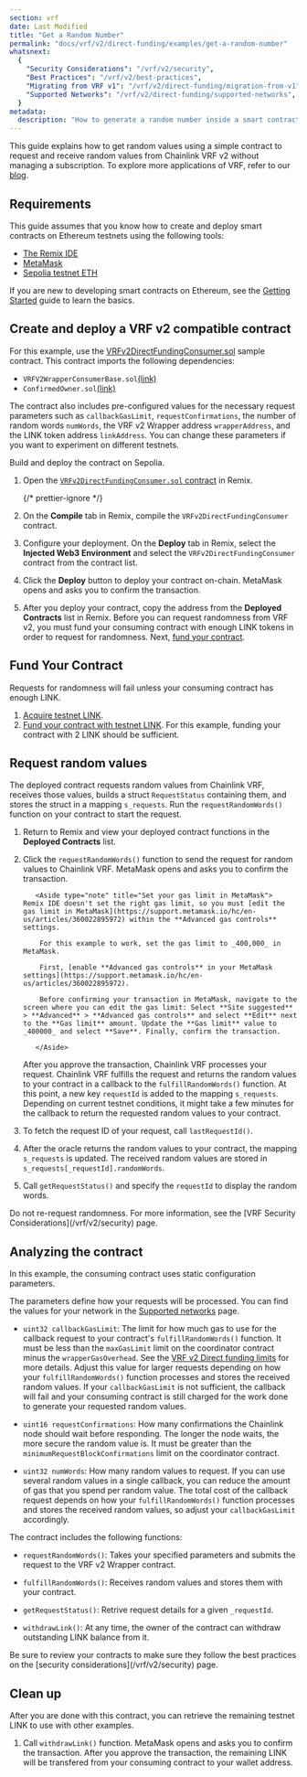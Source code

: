 ```yaml
---
section: vrf
date: Last Modified
title: "Get a Random Number"
permalink: "docs/vrf/v2/direct-funding/examples/get-a-random-number"
whatsnext:
  {
    "Security Considerations": "/vrf/v2/security",
    "Best Practices": "/vrf/v2/best-practices",
    "Migrating from VRF v1": "/vrf/v2/direct-funding/migration-from-v1",
    "Supported Networks": "/vrf/v2/direct-funding/supported-networks",
  }
metadata:
  description: "How to generate a random number inside a smart contract using Chainlink VRF v2 - Direct funding method."
---
```



<VrfCommon callout="directFunding" />

This guide explains how to get random values using a simple contract to request and receive random values from Chainlink VRF v2 without managing a subscription. To explore more applications of VRF, refer to our [blog](https://blog.chain.link/).

## Requirements

This guide assumes that you know how to create and deploy smart contracts on Ethereum testnets using the following tools:

- [The Remix IDE](https://remix.ethereum.org/)
- [MetaMask](https://metamask.io/)
- [Sepolia testnet ETH](/resources/link-token-contracts/#sepolia-testnet)

If you are new to developing smart contracts on Ethereum, see the [Getting Started](/getting-started/conceptual-overview) guide to learn the basics.

## Create and deploy a VRF v2 compatible contract

For this example, use the [VRFv2DirectFundingConsumer.sol](https://remix.ethereum.org/#url=https://docs.chain.link/samples/VRF/VRFv2DirectFundingConsumer.sol) sample contract. This contract imports the following dependencies:

- `VRFV2WrapperConsumerBase.sol`[(link)](https://github.com/smartcontractkit/chainlink/blob/develop/contracts/src/v0.8/vrf/VRFV2WrapperConsumerBase.sol)
- `ConfirmedOwner.sol`[(link)](https://github.com/smartcontractkit/chainlink/blob/develop/contracts/src/v0.8/ConfirmedOwner.sol)

The contract also includes pre-configured values for the necessary request parameters such as `callbackGasLimit`, `requestConfirmations`, the number of random words `numWords`, the VRF v2 Wrapper address `wrapperAddress`, and the LINK token address `linkAddress`. You can change these parameters if you want to experiment on different testnets.

Build and deploy the contract on Sepolia.

1. Open the [`VRFv2DirectFundingConsumer.sol` contract](https://remix.ethereum.org/#url=https://docs.chain.link/samples/VRF/VRFv2DirectFundingConsumer.sol) in Remix.

   {/* prettier-ignore */}
   <CodeSample src="samples/VRF/VRFv2DirectFundingConsumer.sol" showButtonOnly/>

1. On the **Compile** tab in Remix, compile the `VRFv2DirectFundingConsumer` contract.

1. Configure your deployment. On the **Deploy** tab in Remix, select the **Injected Web3 Environment** and select the `VRFv2DirectFundingConsumer` contract from the contract list.

1. Click the **Deploy** button to deploy your contract on-chain. MetaMask opens and asks you to confirm the transaction.

1. After you deploy your contract, copy the address from the **Deployed Contracts** list in Remix. Before you can request randomness from VRF v2, you must fund your consuming contract with enough LINK tokens in order to request for randomness. Next, [fund your contract](#fund-your-contract).

## Fund Your Contract

Requests for randomness will fail unless your consuming contract has enough LINK.

1. [Acquire testnet LINK](/resources/acquire-link).
1. [Fund your contract with testnet LINK](/resources/fund-your-contract). For this example, funding your contract with 2 LINK should be sufficient.

## Request random values

The deployed contract requests random values from Chainlink VRF, receives those values, builds a struct `RequestStatus` containing them, and stores the struct in a mapping `s_requests`. Run the `requestRandomWords()` function on your contract to start the request.

1.  Return to Remix and view your deployed contract functions in the **Deployed Contracts** list.

1.  Click the `requestRandomWords()` function to send the request for random values to Chainlink VRF. MetaMask opens and asks you to confirm the transaction.

           <Aside type="note" title="Set your gas limit in MetaMask">
        Remix IDE doesn't set the right gas limit, so you must [edit the
        gas limit in MetaMask](https://support.metamask.io/hc/en-us/articles/360022895972) within the **Advanced gas controls** settings.

            For this example to work, set the gas limit to _400,000_ in MetaMask.

            First, [enable **Advanced gas controls** in your MetaMask settings](https://support.metamask.io/hc/en-us/articles/360022895972).

            Before confirming your transaction in MetaMask, navigate to the screen where you can edit the gas limit: Select **Site suggested** > **Advanced** > **Advanced gas controls** and select **Edit** next to the **Gas limit** amount. Update the **Gas limit** value to _400000_ and select **Save**. Finally, confirm the transaction.

           </Aside>

    After you approve the transaction, Chainlink VRF processes your request. Chainlink VRF fulfills the request and returns the random values to your contract in a callback to the `fulfillRandomWords()` function. At this point, a new key `requestId` is added to the mapping `s_requests`. Depending on current testnet conditions, it might take a few minutes for the callback to return the requested random values to your contract.

1.  To fetch the request ID of your request, call `lastRequestId()`.

1.  After the oracle returns the random values to your contract, the mapping `s_requests` is updated. The received random values are stored in `s_requests[_requestId].randomWords`.

1.  Call `getRequestStatus()` and specify the `requestId` to display the random words.

<Aside type="note" title="Note on Requesting Randomness">
  Do not re-request randomness. For more information, see the [VRF Security Considerations](/vrf/v2/security) page.
</Aside>

## Analyzing the contract

In this example, the consuming contract uses static configuration parameters.

<CodeSample src="samples/VRF/VRFv2DirectFundingConsumer.sol" />

The parameters define how your requests will be processed. You can find the values for your network in the [Supported networks](/vrf/v2/direct-funding/supported-networks) page.

- `uint32 callbackGasLimit`: The limit for how much gas to use for the callback request to your contract's `fulfillRandomWords()` function. It must be less than the `maxGasLimit` limit on the coordinator contract minus the `wrapperGasOverhead`. See the [VRF v2 Direct funding limits](/vrf/v2/direct-funding/#limits) for more details. Adjust this value for larger requests depending on how your `fulfillRandomWords()` function processes and stores the received random values. If your `callbackGasLimit` is not sufficient, the callback will fail and your consuming contract is still charged for the work done to generate your requested random values.

- `uint16 requestConfirmations`: How many confirmations the Chainlink node should wait before responding. The longer the node waits, the more secure the random value is. It must be greater than the `minimumRequestBlockConfirmations` limit on the coordinator contract.

- `uint32 numWords`: How many random values to request. If you can use several random values in a single callback, you can reduce the amount of gas that you spend per random value. The total cost of the callback request depends on how your `fulfillRandomWords()` function processes and stores the received random values, so adjust your `callbackGasLimit` accordingly.

The contract includes the following functions:

- `requestRandomWords()`: Takes your specified parameters and submits the request to the VRF v2 Wrapper contract.

- `fulfillRandomWords()`: Receives random values and stores them with your contract.

- `getRequestStatus()`: Retrive request details for a given `_requestId`.

- `withdrawLink()`: At any time, the owner of the contract can withdraw outstanding LINK balance from it.

<Aside type="note" title="Security Considerations">
  Be sure to review your contracts to make sure they follow the best practices on the [security
  considerations](/vrf/v2/security) page.
</Aside>

## Clean up

After you are done with this contract, you can retrieve the remaining testnet LINK to use with other examples.

1. Call `withdrawLink()` function. MetaMask opens and asks you to confirm the transaction. After you approve the transaction, the remaining LINK will be transfered from your consuming contract to your wallet address.
